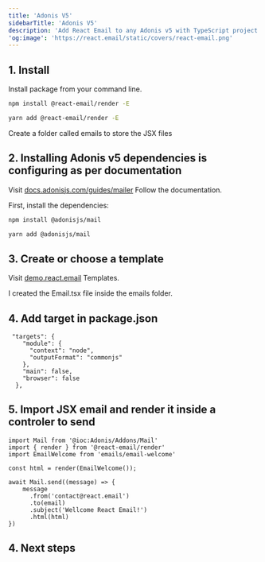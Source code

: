 ```yaml
---
title: 'Adonis V5'
sidebarTitle: 'Adonis V5'
description: 'Add React Email to any Adonis v5 with TypeScript project in minutes.'
'og:image': 'https://react.email/static/covers/react-email.png'
---
```



## 1. Install

Install package from your command line.

<CodeGroup>

```sh npm
npm install @react-email/render -E
```

```sh yarn
yarn add @react-email/render -E
```

</CodeGroup>

Create a folder called emails to store the JSX files

## 2. Installing Adonis v5 dependencies is configuring as per documentation

Visit [docs.adonisjs.com/guides/mailer](https://docs.adonisjs.com/guides/mailer) Follow the documentation.

First, install the dependencies:

<CodeGroup>

```sh npm
npm install @adonisjs/mail
```

```sh yarn
yarn add @adonisjs/mail
```

</CodeGroup>

## 3. Create or choose a template

Visit [demo.react.email](https://demo.react.email) Templates.

I created the Email.tsx file inside the emails folder.

## 4. Add target in package.json

<CodeGroup>

```
 "targets": {
    "module": {
      "context": "node",
      "outputFormat": "commonjs"
    },
    "main": false,
    "browser": false
  },
```

</CodeGroup>

## 5. Import JSX email and render it inside a controler to send

<CodeGroup>

```
import Mail from '@ioc:Adonis/Addons/Mail'
import { render } from '@react-email/render'
import EmailWelcome from 'emails/email-welcome'
```

```
const html = render(EmailWelcome());
```

```
await Mail.send((message) => {
    message
      .from('contact@react.email')
      .to(email)
      .subject('Wellcome React Email!')
      .html(html)
})
```

</CodeGroup>

## 4. Next steps

<NextSteps />
